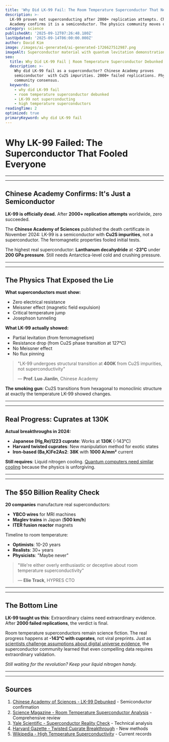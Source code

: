 ```yaml
---
title: 'Why Did LK-99 Fail: The Room Temperature Superconductor That Never Was'
description: >-
  LK-99 proven not superconducting after 2000+ replication attempts. Chinese 
  Academy confirms it is a semiconductor. The physics community moves on.
category: science
publishedAt: '2025-09-12T07:26:48.180Z'
lastUpdated: '2025-09-14T06:00:00.000Z'
author: David Kim
image: /images/ai-generated/ai-generated-1726627512987.png
imageAlt: Superconductor material with quantum levitation demonstration in laboratory
seo:
  title: Why Did LK-99 Fail | Room Temperature Superconductor Debunked 2024
  description: >-
    Why did LK-99 fail as a superconductor? Chinese Academy proves
    semiconductor  with Cu2S impurities. 2000+ failed replications. Physics
    community consensus.
  keywords:
    - why did LK-99 fail
    - room temperature superconductor debunked
    - LK-99 not superconducting
    - high temperature superconductors
readingTime: 2
optimized: true
primaryKeyword: why did LK-99 fail
---
```


# Why LK-99 Failed: The Superconductor That Fooled Everyone

---

---

## Chinese Academy Confirms: It's Just a Semiconductor

**LK-99 is officially dead.** After **2000+ replication attempts** worldwide, zero succeeded.

The **Chinese Academy of Sciences** published the death certificate in November 2024: LK-99 is a semiconductor with **Cu2S impurities**, not a superconductor. The ferromagnetic properties fooled initial tests.

The highest real superconductor: **Lanthanum decahydride** at **-23°C** under **200 GPa pressure**. Still needs Antarctica-level cold and crushing pressure.

---

---

## The Physics That Exposed the Lie

**What superconductors must show:**

- Zero electrical resistance
- Meissner effect (magnetic field expulsion)
- Critical temperature jump
- Josephson tunneling

**What LK-99 actually showed:**

- Partial levitation (from ferromagnetism)
- Resistance drop (from Cu2S phase transition at 127°C)
- No Meissner effect
- No flux pinning

> "LK-99 undergoes structural transition at **400K** from Cu2S impurities, not superconductivity"
>
> — **Prof. Luo Jianlin**, Chinese Academy

**The smoking gun**: Cu2S transitions from hexagonal to monoclinic structure at exactly the temperature LK-99 showed changes.

---

---

## Real Progress: Cuprates at **130K**

**Actual breakthroughs in 2024:**

- **Japanese (Hg,Re)1223 cuprate**: Works at **130K** (-143°C)
- **Harvard twisted cuprates**: New manipulation method for exotic states
- **Iron-based (Ba,K)Fe2As2**: **38K** with **1000 A/mm²** current

**Still requires**: Liquid nitrogen cooling. [Quantum computers need similar cooling](/technology/quantum-computing-2025-commercial-breakthrough) because the physics is unforgiving.

---

---

## The **$50 Billion** Reality Check

**20 companies** manufacture real superconductors:

- **YBCO wires** for MRI machines
- **Maglev trains** in Japan (**500 km/h**)
- **ITER fusion reactor** magnets

Timeline to room temperature:

- **Optimists**: 10-20 years
- **Realists**: 30+ years
- **Physicists**: "Maybe never"

> "We're either overly enthusiastic or deceptive about room temperature superconductivity"
>
> — **Elie Track**, HYPRES CTO

---

---

## The Bottom Line

**LK-99 taught us this**: Extraordinary claims need extraordinary evidence. After **2000 failed replications**, the verdict is final.

Room temperature superconductors remain science fiction. The real progress happens at **-143°C with cuprates**, not viral preprints. Just as [scientists challenge assumptions about digital universe evidence](/science/scientists-found-evidence-digital-universe), the superconductor community learned that even compelling data requires extraordinary validation.

_Still waiting for the revolution? Keep your liquid nitrogen handy._

---

---

## Sources

1. [Chinese Academy of Sciences - LK-99 Debunked](https://phys.org/news/2023-11-myth-room-temperature-superconductivity-lk-.html) - Semiconductor confirmation
2. [Science Magazine - Room Temperature Superconductor Analysis](https://www.science.org/content/blog-post/room-temperature-superconductor-new-developments) - Comprehensive review
3. [Yale Scientific - Superconductor Reality Check](https://www.yalescientific.org/**2024/02**/room-temperature-superconductors-not-so-fast/) - Technical analysis
4. [Harvard Gazette - Twisted Cuprate Breakthrough](https://news.harvard.edu/gazette/story/**2024/01**/high-temperature-superconductors-with-a-twist/) - New methods
5. [Wikipedia - High Temperature Superconductivity](https://en.wikipedia.org/wiki/High-temperature_superconductivity) - Current records
